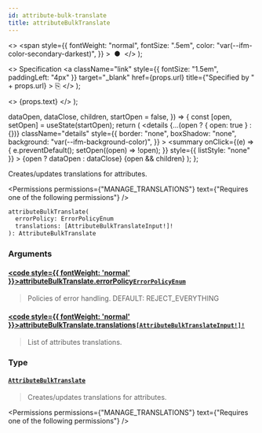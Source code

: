 ```yaml
---
id: attribute-bulk-translate
title: attributeBulkTranslate
---
```


  <>
    <span
      style={{
        fontWeight: "normal",
        fontSize: ".5em",
        color: "var(--ifm-color-secondary-darkest)",
      }}
    >
      &nbsp;●&nbsp;
    </span>
  </>
);

  <>
    Specification
    <a
      className="link"
      style={{ fontSize: "1.5em", paddingLeft: "4px" }}
      target="\_blank"
      href={props.url}
      title={"Specified by " + props.url}
    >
      ⎘
    </a>
  </>
);

  <>
    <span className={props.class}>{props.text}</span>
  </>
);


  dataOpen,
  dataClose,
  children,
  startOpen = false,
}) => {
  const [open, setOpen] = useState(startOpen);
  return (
    <details
      {...(open ? { open: true } : {})}
      className="details"
      style={{
        border: "none",
        boxShadow: "none",
        background: "var(--ifm-background-color)",
      }}
    >
      <summary
        onClick={(e) => {
          e.preventDefault();
          setOpen((open) => !open);
        }}
        style={{ listStyle: "none" }}
      >
        {open ? dataOpen : dataClose}
      </summary>
      {open && children}
    </details>
  );
};

Creates/updates translations for attributes.

<Badge
  text="Added in Saleor 3.14"
  class="badge badge--secondary margin-bottom--sm"
/>

<FeaturePreview />

<Permissions
  permissions={"MANAGE_TRANSLATIONS"}
  text={"Requires one of the following permissions"}
/>

```graphql
attributeBulkTranslate(
  errorPolicy: ErrorPolicyEnum
  translations: [AttributeBulkTranslateInput!]!
): AttributeBulkTranslate
```

### Arguments

#### [<code style={{ fontWeight: 'normal' }}>attributeBulkTranslate.<b>errorPolicy</b></code>](#)<Bullet />[`ErrorPolicyEnum`](../../../api-reference/miscellaneous/enums/error-policy-enum) <Badge class="badge badge--secondary" text="enum"/> <Badge class="badge badge--secondary" text="miscellaneous"/>

> Policies of error handling. DEFAULT: REJECT_EVERYTHING

#### [<code style={{ fontWeight: 'normal' }}>attributeBulkTranslate.<b>translations</b></code>](#)<Bullet />[`[AttributeBulkTranslateInput!]!`](../../../api-reference/attributes/inputs/attribute-bulk-translate-input) <Badge class="badge badge--secondary" text="non-null"/> <Badge class="badge badge--secondary" text="input"/> <Badge class="badge badge--secondary" text="attributes"/>

> List of attributes translations.

### Type

#### [`AttributeBulkTranslate`](../../../api-reference/attributes/objects/attribute-bulk-translate) <Badge class="badge badge--secondary" text="object"/> <Badge class="badge badge--secondary" text="attributes"/>

> Creates/updates translations for attributes.
>
> <Badge
>   text="Added in Saleor 3.14"
>   class="badge badge--secondary margin-bottom--sm"
> />
>
> <FeaturePreview />

<Permissions
  permissions={"MANAGE_TRANSLATIONS"}
  text={"Requires one of the following permissions"}
/>


